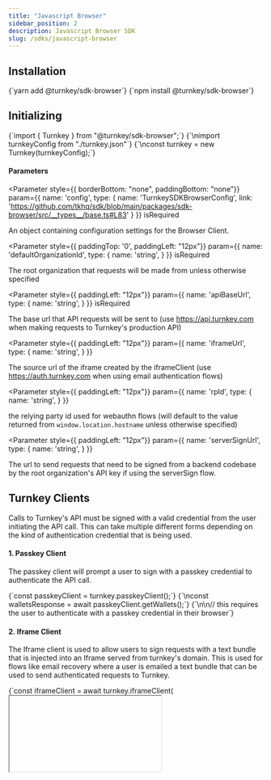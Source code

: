 ```yaml
---
title: "Javascript Browser"
sidebar_position: 2
description: Javascript Browser SDK
slug: /sdks/javascript-browser
---
```



## Installation
<Tabs>
  <TabItem value="yarn" label="Yarn" default>
    <CodeBlock language="bash">{`yarn add @turnkey/sdk-browser`}</CodeBlock>
  </TabItem>
  <TabItem value="npm" label="NPM">
    <CodeBlock language="bash">{`npm install @turnkey/sdk-browser`}</CodeBlock>
  </TabItem>
</Tabs>

## Initializing
<CodeBlock language="typescript">
{`import { Turnkey } from "@turnkey/sdk-browser";`}
{`\nimport turnkeyConfig from "./turnkey.json"`}
{`\nconst turnkey = new Turnkey(turnkeyConfig);`}
</CodeBlock>

#### Parameters
<Parameter
  style={{ borderBottom: "none", paddingBottom: "none"}}
  param={{
    name: 'config',
    type: {
      name: 'TurnkeySDKBrowserConfig',
      link: 'https://github.com/tkhq/sdk/blob/main/packages/sdk-browser/src/__types__/base.ts#L83'
    }
  }}
  isRequired
>

An object containing configuration settings for the Browser Client.

</Parameter>

<Parameter
  style={{ paddingTop: '0', paddingLeft: "12px"}}
  param={{
    name: 'defaultOrganizationId',
    type: {
      name: 'string',
    }
  }}
  isRequired
>

The root organization that requests will be made from unless otherwise specified

</Parameter>

<Parameter
  style={{ paddingLeft: "12px"}}
  param={{
    name: 'apiBaseUrl',
    type: {
      name: 'string',
    }
  }}
  isRequired
>

The base url that API requests will be sent to (use https://api.turnkey.com when making requests to Turnkey's production API)

</Parameter>

<Parameter
  style={{ paddingLeft: "12px"}}
  param={{
    name: 'iframeUrl',
    type: {
      name: 'string',
    }
  }}
>

The source url of the iframe created by the iframeClient (use https://auth.turnkey.com when using email authentication flows)

</Parameter>

<Parameter
  style={{ paddingLeft: "12px"}}
  param={{
    name: 'rpId',
    type: {
      name: 'string',
    }
  }}
>

the relying party id used for webauthn flows (will default to the value returned from `window.location.hostname` unless otherwise specified)

</Parameter>

<Parameter
  style={{ paddingLeft: "12px"}}
  param={{
    name: 'serverSignUrl',
    type: {
      name: 'string',
    }
  }}
>

The url to send requests that need to be signed from a backend codebase by the root organization's API key if using the serverSign flow.

</Parameter>

## Turnkey Clients

Calls to Turnkey's API must be signed with a valid credential from the user initiating the API call. This can take multiple different forms depending on the kind of authentication credential that is being used.

#### 1. Passkey Client

The passkey client will prompt a user to sign with a passkey credential to authenticate the API call.

<CodeBlock language="typescript">
{`const passkeyClient = turnkey.passkeyClient();`}
{`\nconst walletsResponse = await passkeyClient.getWallets();`}
{`\n\n// this requires the user to authenticate with a passkey credential in their browser`}
</CodeBlock>

#### 2. Iframe Client

The Iframe client is used to allow users to sign requests with a text bundle that is injected into an Iframe served from turnkey's domain. This is used for flows like email recovery where a user is emailed a text bundle that can be used to send authenticated requests to Turnkey.

<CodeBlock language="typescript">
{`const iframeClient = await turnkey.iframeClient(<Iframe Dom Element>);`}
{`\nconst response = await iframeClient.injectCredentialBundle(<Credential from Email>);`}
{`\nif (response) { await iframeClient.getWallets(); }`}
{`\n\n// this requires the developer to build a wrapper flow that can take user text input in their app and call the injectCredentialBundle function on the turnkey iframeClient`}
</CodeBlock>

#### 3. Read Only User Session Client

Generally speaking, in order to ensure a seamless UX, you will not want a user have to authenticate every read request from Turnkey's API with a credential confirmation step. In order to make this more seamless, you can have a user `login()` to Turnkey with a credential and then make read-only requests to Turnkey's API from the `userSessionClient`.

<CodeBlock language="typescript">
{`const passkeyClient = turnkey.passkeyClient();`}
{`\nawait passkeySigner.login();`}
{`\n\n// when a user logs in with the Turnkey SDK a read-only api credential is saved in localstorage and can be used to make API read requests on their behalf`}
{`\n\nconst userSessionClient = await turnkey.currentUserSession();`}
{`\nconst walletsResponse = await userSessionClient.getWallets();`}
{`\n\n// this api call happens without any confirmation step because the user has already been authenticated`}
</CodeBlock>

#### 4. Server Signer

The ServerSign function is used to proxy requests from a root parent organization to a child organization. The API key cannot be stored client-side which is why the serverSign flow exists.

<CodeBlock language="typescript">
{`const subOrgIds = await turnkey.serverSign(
  "getSubOrgIds",
    [{
      filterType: "EMAIL",
      filterValue: email
    }]
  )!
`}
{`\nif (subOrgIds.organizationIds?.length > 0) {
  const emailAuthResponse = await turnkey.serverSign(
    "emailAuth",
    [{
      email: email,
      targetPublicKey: {iframeClient.iframePublicKey},
      organizationId: subOrgIds.organizationIds[0]
    }]
  )
}`}
</CodeBlock>


## Examples

#### [1. Implementing an embedded wallet authentication flow with passkeys](/embedded-wallets/code-examples/create-user-passkey)

#### [2. Implementing an embedded wallet authentication flow with email](/embedded-wallets/code-examples/authenticate-user-email)

#### [3. Signing Transactions](/embedded-wallets/code-examples/signing-transactions)
